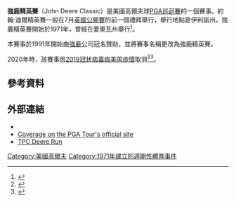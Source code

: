 {{Infobox golf tournament
| name             = John Deere Classic
| image            = 
| location         = [[美國|美國]][[伊利諾伊州|伊利諾伊州]][[錫爾維斯_(伊利諾伊州)|錫爾維斯]]
| establishment    = 1971
| course           = [[TPC_Deere_Run|TPC Deere Run]]
| par              = 71
| yardage          = {{convert|7257|yd}}<ref name=jdcgla>{{cite web|url=http://www.johndeereclassic.com/tournament_glance.html|publisher=John Deere Classic|title=Tournament at a glance|date=2012|accessdate=July 10, 2012|deadurl=yes|archiveurl=https://web.archive.org/web/20120707045840/http://www.johndeereclassic.com/tournament_glance.html|archivedate=2012年7月7日}}</ref>
| tour             = [[PGA巡迴賽|PGA巡迴賽]]
| format           = [[比桿賽|比桿賽]]
| purse            = 480萬美元
| month_played     = 7月
| aggregate        = 258 [[Steve_Stricker|Steve Stricker]] (2010)
| to-par           = −26 [[Steve_Stricker|Steve Stricker]] (2010)
| current_champion = {{flagicon|USA}} [[布莱森·德尚布|布莱森·德尚布]]
}}
{{Location map
|USA relief
|relief     = 1
|label      = <small>TPC<br>Deere Run</small>
|lat        = 41.477
|long       = -90.392
|caption    = 在美國的位置
|marksize   = 5
|float      = 
|background = 
|width      = 240
}}
{{Location map
|USA Illinois
|relief     = 1
|label      = <small>TPC<br>Deere Run</small>
|lat        = 41.477
|long       = -90.392
|caption    = 在伊利諾州的位置
|marksize   = 5
|float      = 
|background = 
|width      = 150
}}
'''強鹿精英賽'''（John Deere Classic）是美國高爾夫球[[PGA巡迴賽|PGA巡迴賽]]的一個賽事。約翰·迪爾精英賽一般在7月[[英國公開賽|英國公開賽]]的前一個禮拜舉行，舉行地點是伊利諾州。強鹿精英賽開始於1971年，曾經在愛奧瓦州舉行<ref name=itcjd12>{{cite web|url=http://www.pgatour.com/2012/tournaments/r030/07/08/inside.the.course/index.html|publisher=PGA Tour|title=Inside the course: TPC Deere Run|date=July 9, 2012|accessdate=July 10, 2012|deadurl=yes|archiveurl=https://web.archive.org/web/20120712080731/http://www.pgatour.com/2012/tournaments/r030/07/08/inside.the.course/index.html|archivedate=2012年7月12日}}</ref>。

本賽事於1991年開始由[[強鹿|強鹿]]公司冠名贊助，並將賽事名稱更改為強鹿精英賽。

2020年時，該賽事因[[2019冠状病毒病美国疫情|2019冠状病毒病美国疫情]]取消<ref name="U.S. 2020">{{cite web | title=PGA Tour's John Deere Classic cancelled due to COVID-19 | website=U.S. | date=2020-05-28 | url=https://www.reuters.com/article/us-health-coronavirus-golf-pga-idUSKBN2343H6 | access-date=2021-03-18 | archive-date=2021-12-03 | archive-url=https://web.archive.org/web/20211203220643/https://www.reuters.com/article/us-health-coronavirus-golf-pga-idUSKBN2343H6 }}</ref><ref name="The Quad-City Times 1970">{{cite web | title=Despite being canceled by COVID-19, John Deere Classic raises $12.22 million for charity | website=The Quad-City Times | date=1970-01-01 | url=https://qctimes.com/business/local/despite-being-canceled-by-covid-19-john-deere-classic-raises-12-22-million-for-charity/article_2fb16bcc-027c-55a9-84b0-cde4896ceba7.html | access-date=2021-03-18 | archive-date=2020-11-16 | archive-url=https://web.archive.org/web/20201116164738/https://qctimes.com/business/local/despite-being-canceled-by-covid-19-john-deere-classic-raises-12-22-million-for-charity/article_2fb16bcc-027c-55a9-84b0-cde4896ceba7.html }}</ref>。

==參考資料==
{{reflist}}

==外部連結==
*{{official website|http://www.johndeereclassic.com}}
*[http://www.pgatour.com/tournaments/john-deere-classic.html Coverage on the PGA Tour's official site] {{Wayback|url=http://www.pgatour.com/tournaments/john-deere-classic.html |date=20160303044129 }}
*[http://www.tpc.com/tpc-deere-run TPC Deere Run] {{Wayback|url=http://www.tpc.com/tpc-deere-run |date=20160303200633 }}

{{coord|41.477|-90.392|display=title|type:event}}

{{PGA_Tour_Events}}

[[Category:美國高爾夫|Category:美國高爾夫]]
[[Category:1971年建立的週期性體育事件|Category:1971年建立的週期性體育事件]]